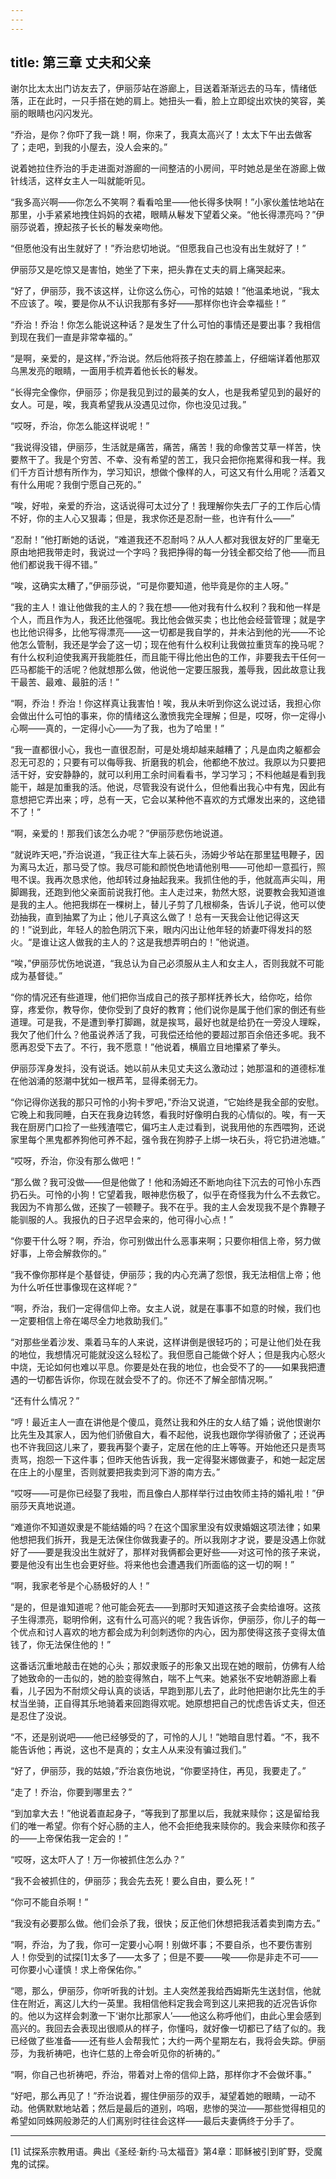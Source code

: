 ```yaml
---
---
---
```

title: 第三章 丈夫和父亲
---




谢尔比太太出门访友去了，伊丽莎站在游廊上，目送着渐渐远去的马车，情绪低落，正在此时，一只手搭在她的肩上。她扭头一看，脸上立即绽出欢快的笑容，美丽的眼睛也闪闪发光。

“乔治，是你？你吓了我一跳！啊，你来了，我真太高兴了！太太下午出去做客了；走吧，到我的小屋去，没人会来的。”

说着她拉住乔治的手走进面对游廊的一间整洁的小房间，平时她总是坐在游廊上做针线活，这样女主人一叫就能听见。

“我多高兴啊——你怎么不笑啊？看看哈里——他长得多快啊！”小家伙羞怯地站在那里，小手紧紧地拽住妈妈的衣裙，眼睛从鬈发下望着父亲。“他长得漂亮吗？”伊丽莎说着，撩起孩子长长的鬈发亲吻他。

“但愿他没有出生就好了！”乔治悲切地说。“但愿我自己也没有出生就好了！”

伊丽莎又是吃惊又是害怕，她坐了下来，把头靠在丈夫的肩上痛哭起来。

“好了，伊丽莎，我不该这样，让你这么伤心，可怜的姑娘！”他温柔地说，“我太不应该了。唉，要是你从不认识我那有多好——那样你也许会幸福些！”

“乔治！乔治！你怎么能说这种话？是发生了什么可怕的事情还是要出事？我相信到现在我们一直是非常幸福的。”

“是啊，亲爱的，是这样，”乔治说。然后他将孩子抱在膝盖上，仔细端详着他那双乌黑发亮的眼睛，一面用手梳弄着他长长的鬈发。

“长得完全像你，伊丽莎；你是我见到过的最美的女人，也是我希望见到的最好的女人。可是，唉，我真希望我从没遇见过你，你也没见过我。”

“哎呀，乔治，你怎么能这样说呢！”

“我说得没错，伊丽莎，生活就是痛苦，痛苦，痛苦！我的命像苦艾草一样苦，快要熬干了。我是个穷苦、不幸、没有希望的苦工，我只会把你拖累得和我一样。我们千方百计想有所作为，学习知识，想做个像样的人，可这又有什么用呢？活着又有什么用呢？我倒宁愿自己死的。”

“唉，好啦，亲爱的乔治，这话说得可太过分了！我理解你失去厂子的工作后心情不好，你的主人心又狠毒；但是，我求你还是忍耐一些，也许有什么——”

“忍耐！”他打断她的话说，“难道我还不忍耐吗？从人人都对我很友好的厂里毫无原由地把我带走时，我说过一个字吗？我把挣得的每一分钱全都交给了他——而且他们都说我干得不错。”

“唉，这确实太糟了，”伊丽莎说，“可是你要知道，他毕竟是你的主人呀。”

“我的主人！谁让他做我的主人的？我在想——他对我有什么权利？我和他一样是个人，而且作为人，我还比他强呢。我比他会做买卖；也比他会经营管理；就是字也比他识得多，比他写得漂亮——这一切都是我自学的，并未沾到他的光——不论他怎么管制，我还是学会了这一切；现在他有什么权利让我做拉重货车的挽马呢？有什么权利迫使我离开我能胜任，而且能干得比他出色的工作，非要我去干任何一匹马都能干的活呢？他就想那么做，他说他一定要压服我，羞辱我，因此故意让我干最苦、最难、最脏的活！”

“啊，乔治！乔治！你这样真让我害怕！唉，我从未听到你这么说过话，我担心你会做出什么可怕的事来，你的情绪这么激愤我完全理解；但是，哎呀，你一定得小心啊——真的，一定得小心——为了我，也为了哈里！”

“我一直都很小心，我也一直很忍耐，可是处境却越来越糟了；凡是血肉之躯都会忍无可忍的；只要有可以侮辱我、折磨我的机会，他都绝不放过。我原以为只要把活干好，安安静静的，就可以利用工余时间看看书，学习学习；不料他越是看到我能干，越是加重我的活。他说，尽管我没有说什么，但他看出我心中有鬼，因此有意想把它弄出来；哼，总有一天，它会以某种他不喜欢的方式爆发出来的，这绝错不了！”

“啊，亲爱的！那我们该怎么办呢？”伊丽莎悲伤地说道。

“就说昨天吧，”乔治说道，“我正往大车上装石头，汤姆少爷站在那里猛甩鞭子，因为离马太近，那马受了惊。我尽可能和颜悦色地请他别甩——可他却一意孤行，照甩不误。我再次恳求他，他却转过身抽起我来。我抓住他的手，他就高声尖叫，用脚踢我，还跑到他父亲面前说我打他。主人走过来，勃然大怒，说要教会我知道谁是我的主人。他把我绑在一棵树上，替儿子剪了几根柳条，告诉儿子说，他可以使劲抽我，直到抽累了为止；他儿子真这么做了！总有一天我会让他记得这天的！”说到此，年轻人的脸色阴沉下来，眼内闪出让他年轻的娇妻吓得发抖的怒火。“是谁让这人做我的主人的？这是我想弄明白的！”他说道。

“唉，”伊丽莎忧伤地说道，“我总认为自己必须服从主人和女主人，否则我就不可能成为基督徒。”

“你的情况还有些道理，他们把你当成自己的孩子那样抚养长大，给你吃，给你穿，疼爱你，教导你，使你受到了良好的教育；他们说你是属于他们家的倒还有些道理。可是我，不是遭到拳打脚踢，就是挨骂，最好也就是给扔在一旁没人理睬，我欠了他们什么？他虽说养活了我，可我偿还给他的要超过那百余倍还多呢。我不愿再忍受下去了。不行，我不愿意！”他说着，横眉立目地攥紧了拳头。

伊丽莎浑身发抖，没有说话。她以前从未见丈夫这么激动过；她那温和的道德标准在他汹涌的怒潮中犹如一根芦苇，显得柔弱无力。

“你记得你送我的那只可怜的小狗卡罗吧，”乔治又说道，“它始终是我全部的安慰。它晚上和我同睡，白天在我身边转悠，看我时好像明白我的心情似的。唉，有一天我在厨房门口捡了一些残渣喂它，偏巧主人走过看到，说我用他的东西喂狗，还说家里每个黑鬼都养狗他可养不起，强令我在狗脖子上绑一块石头，将它扔进池塘。”

“哎呀，乔治，你没有那么做吧！”

“那么做？我可没做——但是他做了！他和汤姆还不断地向往下沉去的可怜小东西扔石头。可怜的小狗！它望着我，眼神悲伤极了，似乎在奇怪我为什么不去救它。我因为不肯那么做，还挨了一顿鞭子。我不在乎。我的主人会发现我不是个靠鞭子能驯服的人。我报仇的日子迟早会来的，他可得小心点！”

“你要干什么呀？啊，乔治，你可别做出什么恶事来啊；只要你相信上帝，努力做好事，上帝会解救你的。”

“我不像你那样是个基督徒，伊丽莎；我的内心充满了怨恨，我无法相信上帝；他为什么听任世事像现在这样呢？”

“啊，乔治，我们一定得信仰上帝。女主人说，就是在事事不如意的时候，我们也一定要相信上帝在竭尽全力地救助我们。”

“对那些坐着沙发、乘着马车的人来说，这样讲倒是很轻巧的；可是让他们处在我的地位，我想情况可能就没这么轻松了。我但愿自己能做个好人；但是我内心怒火中烧，无论如何也难以平息。你要是处在我的地位，也会受不了的——如果我把遭遇的一切都告诉你，你现在就会受不了的。你还不了解全部情况啊。”

“还有什么情况？”

“哼！最近主人一直在讲他是个傻瓜，竟然让我和外庄的女人结了婚；说他恨谢尔比先生及其家人，因为他们骄傲自大，看不起他，说我也跟你学得骄傲了；还说再也不许我回这儿来了，要我再娶个妻子，定居在他的庄上等等。开始他还只是责骂责骂，抱怨一下这件事；但昨天他告诉我，我一定得娶米娜做妻子，和她一起定居在庄上的小屋里，否则就要把我卖到河下游的南方去。”

“哎呀——可是你已经娶了我啦，而且像白人那样举行过由牧师主持的婚礼啦！”伊丽莎天真地说道。

“难道你不知道奴隶是不能结婚的吗？在这个国家里没有奴隶婚姻这项法律；如果他想把我们拆开，我是无法保住你做我妻子的。所以我刚才才说，要是没遇上你就好了——要是我没出生就好了，那样对我俩都会更好些——对这可怜的孩子来说，要是他没有出生也会更好些。将来他也会遭遇我们所面临的这一切的啊！”

“啊，我家老爷是个心肠极好的人！”

“是的，但是谁知道呢？他可能会死去——到那时天知道这孩子会卖给谁呀。这孩子生得漂亮，聪明伶俐，这有什么可高兴的呢？我告诉你，伊丽莎，你儿子的每一个优点和讨人喜欢的地方都会成为利剑刺透你的内心，因为那使得这孩子变得太值钱了，你无法保住他的！”

这番话沉重地敲击在她的心头；那奴隶贩子的形象又出现在她的眼前，仿佛有人给了她致命的一击似的，她的脸变得煞白，喘不上气来。她紧张不安地朝游廊上看看，儿子因为不耐烦父母认真的谈话，早跑到那儿去了，此时他把谢尔比先生的手杖当坐骑，正自得其乐地骑着来回跑得欢呢。她原想把自己的忧虑告诉丈夫，但还是忍住了没说。

“不，还是别说吧——他已经够受的了，可怜的人儿！”她暗自思忖着。“不，我不能告诉他；再说，这也不是真的；女主人从来没有骗过我们。”

“好了，伊丽莎，我的姑娘，”乔治哀伤地说，“你要坚持住，再见，我要走了。”

“走了！乔治，你要到哪里去？”

“到加拿大去！”他说着直起身子，“等我到了那里以后，我就来赎你；这是留给我们的唯一希望。你有个好心肠的主人，他不会拒绝我来赎你的。我会来赎你和孩子的——上帝保佑我一定会的！”

“哎呀，这太吓人了！万一你被抓住怎么办？”

“我不会被抓住的，伊丽莎；我会先去死！要么自由，要么死！”

“你可不能自杀啊！”

“我没有必要那么做。他们会杀了我，很快；反正他们休想把我活着卖到南方去。”

“啊，乔治，为了我，你可一定要小心啊！别做坏事；不要自杀，也不要伤害别人！你受到的试探[1]太多了——太多了；但是不要——唉——你是非走不可——可你要小心谨慎！求上帝保佑你。”

“嗯，那么，伊丽莎，你听听我的计划。主人突然差我给西姆斯先生送封信，他就住在附近，离这儿大约一英里。我相信他料定我会弯到这儿来把我的近况告诉你的。他以为这样会刺激一下‘谢尔比那家人’——他这么称呼他们，由此心里会感到高兴的。我回去会表现出很顺从的样子，你懂吗，就好像一切都已了结了似的。我已经做了些准备——还有些人会帮我忙；大约一两个星期左右，我将会失踪。伊丽莎，为我祈祷吧，也许仁慈的上帝会听见你的祈祷的。”

“啊，你自己也祈祷吧，乔治，带着对上帝的信仰上路，那样你才不会做坏事。”

“好吧，那么再见了！”乔治说着，握住伊丽莎的双手，凝望着她的眼睛，一动不动。他俩默默地站着；然后是最后的道别，呜咽，悲惨的哭泣——那些觉得相见的希望如同蛛网般渺茫的人们离别时往往会这样——最后夫妻俩终于分手了。



* * *



[1] 试探系宗教用语。典出《圣经·新约·马太福音》第4章：耶稣被引到旷野，受魔鬼的试探。